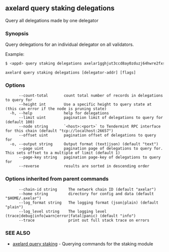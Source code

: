 ## axelard query staking delegations

Query all delegations made by one delegator

### Synopsis

Query delegations for an individual delegator on all validators.

Example:

```bash
$ <appd> query staking delegations axelar1gghjut3ccd8ay0zduzj64hwre2fxs9ld75ru9p
```

```
axelard query staking delegations [delegator-addr] [flags]
```

### Options

```
      --count-total       count total number of records in delegations to query for
      --height int        Use a specific height to query state at (this can error if the node is pruning state)
  -h, --help              help for delegations
      --limit uint        pagination limit of delegations to query for (default 100)
      --node string       `<host>:<port>` to Tendermint RPC interface for this chain (default "tcp://localhost:26657")
      --offset uint       pagination offset of delegations to query for
  -o, --output string     Output format (text|json) (default "text")
      --page uint         pagination page of delegations to query for. This sets offset to a multiple of limit (default 1)
      --page-key string   pagination page-key of delegations to query for
      --reverse           results are sorted in descending order
```

### Options inherited from parent commands

```
      --chain-id string     The network chain ID (default "axelar")
      --home string         directory for config and data (default "$HOME/.axelar")
      --log_format string   The logging format (json|plain) (default "plain")
      --log_level string    The logging level (trace|debug|info|warn|error|fatal|panic) (default "info")
      --trace               print out full stack trace on errors
```

### SEE ALSO

- [axelard query staking](/cli-docs/v0_32_0/axelard_query_staking) - Querying commands for the staking module
